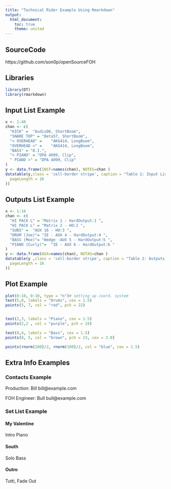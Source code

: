 ```yaml
---
title: "Technical Rider Example Using Rmarkdown"
output:
  html_document:
    toc: true
    theme: united
---
```


## SourceCode
  https://github.com/son0p/openSourceFOH

## Libraries
```r
library(DT)
library(rmarkdown)
````

## Input List Example

```r
x <- 1:48
chan <- c(
  "KICK" =	"AudixD6, ShortBoom",
  "SNARE TOP" =	"Beta57, ShortBoom",
  "< OVERHEAD" =	"AKG414, LongBoom",
  "OVERHEAD >" =	"AKG414, LongBoom",
  "BASS" = "D.I.",
  "< PIANO" = "DPA 4099, Clip",
  " PIANO >" = "DPA 4099, Clip"
)
y <- data.frame(INST=names(chan), NOTES=chan )
datatable(y,class = 'cell-border stripe', caption = "Table 1: Input List ",options = list(
  pageLength = 16
))
```



## Outputs List Example

```r
x <- 1:16
chan <- c(
  "HI PACK L" =	"Matrix 1 - HardOutput:1 ",
  "HI PACK L" =	"Matrix 2 - HO:2 ",
  "SUBS" =	"AUX 16 - HO:3 ",
  "DRUM (Joe)"=	"IE - AUX 4 - HardOutput:4 ",
  "BASS (Moe)"=	"Wedge -AUX 5 - HardOutput:5 ",
  "PIANO (Curly)"=	"IE - AUX 6 - HardOutput:6 " 
)
y <- data.frame(AUX=names(chan), NOTAS=chan )
datatable(y ,class = 'cell-border stripe', caption = "Table 2: Outputs ",options = list(
  pageLength = 16
))
```

## Plot Example

```r
plot(0:10, 0:10, type = "n")# setting up coord. system
text(5,8, labels = "Drums", cex = 1.5)
points(5, 7, col = "red", pch = 22)


text(2,3, labels = "Piano", cex = 1.5)
points(2,2 , col = "purple", pch = 24)

text(8,4, labels = "Bass", cex = 1.5)
points(8, 5, col = "brown", pch = 23, cex = 2.0)

points(rnorm(100)/2, rnorm(100)/2, col = "blue", cex = 1.5)
````

## Extra Info Examples

### Contacts Example

 Production: Bill bill@example.com

FOH Engineer: Bull  bull@example.com

### Set List Example

#### My Valentine
Intro Piano

#### South
Solo Bass

#### Outro
Tutti, Fade Out
